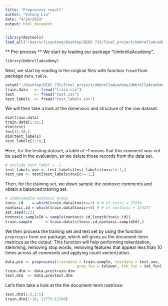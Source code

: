 ```yaml
---
title: "Preprocess result"
author: "Yutong Liu"
date: "4/24/2019"
output: html_document
---
```

```r
library(devtools)
load_all("/Users/liuyutong/Desktop/BIOS 735/final_project/UmbrellaAcademy/UmbrellaAcademy")
```

** Pre-process **
We start by loading our package "UmbrellaAcademy",
```r
library(UmbrellaAcademy)
```
Next, we start by reading in the original files with function `fread` from package `data.table`.  

```r
setwd("~/Desktop/BIOS 735/final_project/UmbrellaAcademy/UmbrellaAcademy/data-raw")
train.data   <- fread("train.csv")
test         <- fread("test.csv")
test_labels  <- fread("test_labels.csv")
```
  
We will then take a look at the dimension and structure of the raw dataset.  
  
```r
dim(train.data)
train.data[1:10,]
dim(test)
test[1:10,]
dim(test_labels)
test_labels[1:10,]
```
   
Here, for the testing dataset, a lable of -1 means that this comment was not be used in the evaluation, so we delete those records from the data set.
```r
# exclude text_label = -1
test_labels_use <- test_labels[test_labels$toxic!=-1,]
test_use <- test[test_labels$toxic!=-1,]
```

Then, for the training set, we down sample the nontoxic comments and obtain a balanced training set.  

```r
# undersample nontoxic group
toxic.id    = which(train.data$toxic==1) # # of toxic = 15294
nontoxic.id = which(train.data$toxic==0) # # of nontoxic = 144277
set.seed(123)
nontoxic.sampleId = sample(nontoxic.id,length(toxic.id))
train.sample      = train.data[c(toxic.id,nontoxic.sampleId),]
```
   
We then process the training set and test set by using the function `preprocess` from our package, which will gives us the document-term matrices as the output. This function will help performing tokenization, stemming, removing stop words, removing features that appear less than 10 times across all comments and applying count vectorization.

```r
data.pre <- preprocess(traindata = train.sample, testdata = test_use, 
                                prep_fun = tolower, tok_fun = tok_fun)
train.dtm <- data.pre$train.dtm
test.dtm  <- data.pre$test.dtm
```
  
Let's then take a look at the the document-term matrices:
```r
test.dtm[1:5,1:5]
train.dtm[1:10, 13775:13780]
```
